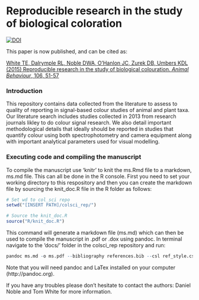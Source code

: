 # Reproducible research in the study of biological coloration

[![DOI](https://zenodo.org/badge/7271/daniel1noble/colsci_rep.svg)](https://zenodo.org/badge/latestdoi/7271/daniel1noble/colsci_rep)

This paper is now published, and can be cited as:

[White TE, Dalrymple RL, Noble DWA, O’Hanlon JC, Zurek DB, Umbers KDL (2015) Reproducible research in the study of biological colouration. *Animal Behaviour*, 106, 51-57](http://dx.doi.org/10.1016/j.anbehav.2015.05.007)

### Introduction
This repository contains data collected from the literature to assess to quality of reporting in signal-based colour studies of animal and plant taxa. Our literature search includes studies collected in 2013 from research journals likley to do colour signal research. We also detail important methodological details that ideally should be reported in studies that quantify colour using both spectrophotometry and camera equipment along with important analytical parameters used for visual modelling. 

### Executing code and compiling the manuscript

To compile the manuscript use 'knitr' to knit the ms.Rmd file to a markdown, ms.md file. This can all be done in the R console. First you need to set your working directory to this respository and then you can create the markdown file by sourcing the knit_doc.R file in the R folder as follows:

```r
# Set wd to col_sci repo
setwd("[INSERT PATH]/colsci_rep/")

# Source the knit_doc.R
source("R/knit_doc.R")
```

This command will generate a markdown file (ms.md) which can then be used to compile the manuscript in .pdf or .dox using pandoc. In terminal navigate to the 'docs/' folder in the colsci_rep repository and run:

```r
pandoc ms.md -o ms.pdf --bibliography references.bib --csl ref_style.csl -H ms.sty
```

Note that you will need pandoc and LaTex installed on your computer (http://pandoc.org).

If you have any troubles please don't hesitate to contact the authors: Daniel Noble and Tom White for more information.